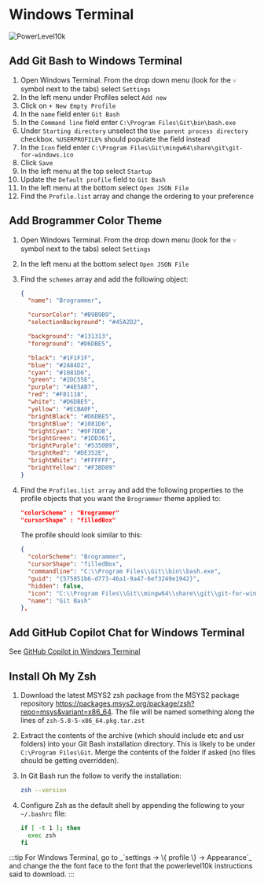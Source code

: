 
# Windows Terminal

![PowerLevel10k](./assets/powerlevel-10k.png)

## Add Git Bash to Windows Terminal

1. Open Windows Terminal. From the drop down menu (look for the `˅` symbol next to the tabs) select `Settings`
2. In the left menu under Profiles select `Add new`
3. Click on `+ New Empty Profile`
4. In the `name` field enter `Git Bash`
5. In the `Command line` field enter `C:\Program Files\Git\bin\bash.exe`
6. Under `Starting directory` unselect the `Use parent process directory` checkbox. `%USERPROFILE%` should populate the field instead
7. In the `Icon` field enter `C:\Program Files\Git\mingw64\share\git\git-for-windows.ico`
8. Click `Save`
9. In the left menu at the top select `Startup`
10. Update the `Default profile` field to `Git Bash`
11. In the left menu at the bottom select `Open JSON File`
12. Find the `Profile.list` array and change the ordering to your preference

## Add Brogrammer Color Theme

1. Open Windows Terminal. From the drop down menu (look for the `˅` symbol next to the tabs) select `Settings`
2. In the left menu at the bottom select `Open JSON File`
3. Find the `schemes` array and add the following object:

   ```json
   {
     "name": "Brogrammer",

     "cursorColor": "#B9B9B9",
     "selectionBackground": "#45A2D2",

     "background": "#131313",
     "foreground": "#D6DBE5",

     "black": "#1F1F1F",
     "blue": "#2A84D2",
     "cyan": "#1081D6",
     "green": "#2DC55E",
     "purple": "#4E5AB7",
     "red": "#F81118",
     "white": "#D6DBE5",
     "yellow": "#ECBA0F",
     "brightBlack": "#D6DBE5",
     "brightBlue": "#1081D6",
     "brightCyan": "#0F7DDB",
     "brightGreen": "#1DD361",
     "brightPurple": "#5350B9",
     "brightRed": "#DE352E",
     "brightWhite": "#FFFFFF",
     "brightYellow": "#F3BD09"
   }
   ```

4. Find the `Profiles.list array` and add the following properties to the profile objects that you want the `Brogrammer` theme applied to:

   ```json
   "colorScheme" : "Brogrammer"
   "cursorShape" : "filledBox"
   ```

   The profile should look similar to this:

   ```json
   {
     "colorScheme": "Brogrammer",
     "cursorShape": "filledBox",
     "commandline": "C:\\Program Files\\Git\\bin\\bash.exe",
     "guid": "{575851b6-d773-46a1-9a47-6ef3249e1942}",
     "hidden": false,
     "icon": "C:\\Program Files\\Git\\mingw64\\share\\git\\git-for-windows.ico",
     "name": "Git Bash"
   },
   ```

## Add GitHub Copilot Chat for Windows Terminal

See [GitHub Copilot in Windows Terminal](https://docs.github.com/en/copilot/using-github-copilot/asking-github-copilot-questions-in-windows-terminal)

## Install Oh My Zsh

1. Download the latest MSYS2 zsh package from the MSYS2 package repository https://packages.msys2.org/package/zsh?repo=msys&variant=x86_64. The file will be named something along the lines of `zsh-5.8-5-x86_64.pkg.tar.zst`
2. Extract the contents of the archive (which should include etc and usr folders) into your Git Bash installation directory. This is likely to be under `C:\Program Files\Git`. Merge the contents of the folder if asked (no files should be getting overridden).
3. In Git Bash run the follow to verify the installation:

   ```bash
   zsh --version
   ```

4. Configure Zsh as the default shell by appending the following to your `~/.bashrc` file:

   ```bash
   if [ -t 1 ]; then
     exec zsh
   fi
   ```

<TerminalTabCompletion />
<TerminalPowerlevel10kGuide />
:::tip
For Windows Terminal, go to _`settings -> \{ profile \} -> Appearance`_ and change the the font face to the font that the powerlevel10k instructions said to download.
:::
<TerminalPowerlevel10kConfig />

